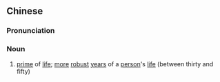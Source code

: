 ==Chinese==
{{zh-forms|s=壮年}}

===Pronunciation===
{{zh-pron
|m=zhuàngnián
|c=zong3 nin4
|mn=qz,tw,xm,zz:chòng-liân
|cat=n
}}

===Noun===
{{zh-noun}}

# [[prime]] of [[life]]; [[more]] [[robust]] [[year]]s of a [[person]]'s [[life]] (between thirty and fifty)